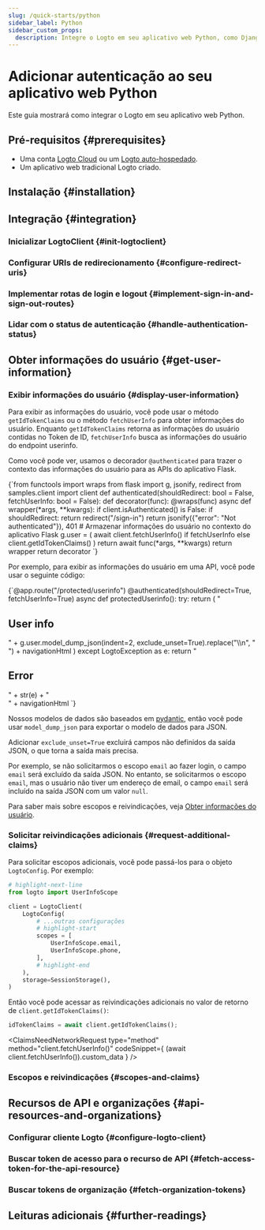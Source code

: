 ```yaml
---
slug: /quick-starts/python
sidebar_label: Python
sidebar_custom_props:
  description: Integre o Logto em seu aplicativo web Python, como Django e Flask.
---
```





# Adicionar autenticação ao seu aplicativo web Python

Este guia mostrará como integrar o Logto em seu aplicativo web Python.

<PythonGuideTip />

## Pré-requisitos \{#prerequisites}

- Uma conta [Logto Cloud](https://cloud.logto.io) ou um [Logto auto-hospedado](/introduction/set-up-logto-oss).
- Um aplicativo web tradicional Logto criado.

## Instalação \{#installation}

<Installation />

## Integração \{#integration}

### Inicializar LogtoClient \{#init-logtoclient}

<InitLogtoClient />

### Configurar URIs de redirecionamento \{#configure-redirect-uris}

<SignInFlowSummary />

<AssumingUrl />

<WebConfigureRedirectUris />

### Implementar rotas de login e logout \{#implement-sign-in-and-sign-out-routes}

<ImplementSignInAndSignOutRoutes />

### Lidar com o status de autenticação \{#handle-authentication-status}

<HandleAuthenticationStatus />

<Checkpoint />

## Obter informações do usuário \{#get-user-information}

### Exibir informações do usuário \{#display-user-information}

Para exibir as informações do usuário, você pode usar o método `getIdTokenClaims` ou o método `fetchUserInfo` para obter informações do usuário. Enquanto `getIdTokenClaims` retorna as informações do usuário contidas no Token de ID, `fetchUserInfo` busca as informações do usuário do endpoint userinfo.

Como você pode ver, usamos o decorador `@authenticated` para trazer o contexto das informações do usuário para as APIs do aplicativo Flask.

<CodeBlock title="authenticated.py" language="python">
  {`from functools import wraps
from flask import g, jsonify, redirect
from samples.client import client
def authenticated(shouldRedirect: bool = False, fetchUserInfo: bool = False):
    def decorator(func):
        @wraps(func)
        async def wrapper(*args, **kwargs):
            if client.isAuthenticated() is False:
                if shouldRedirect:
                    return redirect("/sign-in")
                return jsonify({"error": "Not authenticated"}), 401
            # Armazenar informações do usuário no contexto do aplicativo Flask
            g.user = (
                await client.fetchUserInfo()
                if fetchUserInfo
                else client.getIdTokenClaims()
            )
            return await func(*args, **kwargs)
        return wrapper
    return decorator
`}
</CodeBlock>

Por exemplo, para exibir as informações do usuário em uma API, você pode usar o seguinte código:

<CodeBlock title="flask.py" language="python">
  {`@app.route("/protected/userinfo")
@authenticated(shouldRedirect=True, fetchUserInfo=True)
async def protectedUserinfo():
    try:
        return (
            "<h2>User info</h2>"
            + g.user.model_dump_json(indent=2, exclude_unset=True).replace("\\n", "<br>")
            + navigationHtml
        )
    except LogtoException as e:
        return "<h2>Error</h2>" + str(e) + "<br>" + navigationHtml
`}
</CodeBlock>

Nossos modelos de dados são baseados em [pydantic](https://docs.pydantic.dev/), então você pode usar `model_dump_json` para exportar o modelo de dados para JSON.

Adicionar `exclude_unset=True` excluirá campos não definidos da saída JSON, o que torna a saída mais precisa.

Por exemplo, se não solicitarmos o escopo `email` ao fazer login, o campo `email` será excluído da saída JSON. No entanto, se solicitarmos o escopo `email`, mas o usuário não tiver um endereço de email, o campo `email` será incluído na saída JSON com um valor `null`.

Para saber mais sobre escopos e reivindicações, veja [Obter informações do usuário](#get-user-information).

### Solicitar reivindicações adicionais \{#request-additional-claims}

<FindUserInfoMissing method="client.getIdTokenClaims()" />

<ScopesAndClaimsIntroduction />

Para solicitar escopos adicionais, você pode passá-los para o objeto `LogtoConfig`. Por exemplo:

```python title="client.py"
# highlight-next-line
from logto import UserInfoScope

client = LogtoClient(
    LogtoConfig(
        # ...outras configurações
        # highlight-start
        scopes = [
            UserInfoScope.email,
            UserInfoScope.phone,
        ],
        # highlight-end
    ),
    storage=SessionStorage(),
)
```

Então você pode acessar as reivindicações adicionais no valor de retorno de `client.getIdTokenClaims()`:

```python
idTokenClaims = await client.getIdTokenClaims();
```

<ClaimsNeedNetworkRequest
  type="method"
  method="client.fetchUserInfo()"
  codeSnippet={
    <CodeBlock language="python" title="flask.py">
      (await client.fetchUserInfo()).custom_data
    </CodeBlock>
  }
/>

### Escopos e reivindicações \{#scopes-and-claims}

<ScopesAndClaims />

## Recursos de API e organizações \{#api-resources-and-organizations}

<ApiResourcesDescription />

### Configurar cliente Logto \{#configure-logto-client}

<ConfigApiResources />

### Buscar token de acesso para o recurso de API \{#fetch-access-token-for-the-api-resource}

<FetchAccessTokenForApiResources />

### Buscar tokens de organização \{#fetch-organization-tokens}

<FetchOrganizationTokenForUser />

## Leituras adicionais \{#further-readings}

<FurtherReadings />
